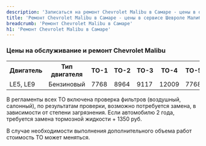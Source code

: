 ```yaml
---
description: 'Записаться на ремонт Chevrolet Malibu в Самаре - цены в официальном сервисе Шевроле Малибу'
title: 'Ремонт Chevrolet Malibu в Самаре - цены в сервисе Шевроле Малибу'
breadcrumb: 'Ремонт Chevrolet Malibu в Самаре'
h1: 'Ремонт Chevrolet Malibu в Самаре'
---
```

<h3>Цены на обслуживание и ремонт Chevrolet Malibu</h3>
<p>
</p>
<table>
<tbody>
<tr>
	<th>
		 Двигатель
	</th>
	<th>
		 Тип двигателя
	</th>
	<th>
		 ТО-1
	</th>
	<th>
		 ТО-2
	</th>
	<th>
		 ТО-3
	</th>
	<th>
		 ТО-4
	</th>
	<th>
		 ТО-5
	</th>
	<th>
		 ТО-6
	</th>
	<th>
		 ТО-7
	</th>
	<th>
		 ТО-8
	</th>
	<th>
		 ТО-9
	</th>
</tr>
<tr>
	<td>
		 LE5, LE9
	</td>
	<td>
		 Бензиновый
	</td>
	<td>
		 7768
	</td>
	<td>
		 8964
	</td>
	<td>
		 9117
	</td>
	<td>
		 12009
	</td>
	<td>
		 7768
	</td>
	<td>
		 8964
	</td>
	<td>
		 9117
	</td>
	<td>
		 12009
	</td>
	<td>
		 7768
	</td>
</tr>
</tbody>
</table>
<p>
	 В регламенты всех ТО включена проверка фильтров (воздушный, салонный), по результатам проверки, возможно потребуется замена, в зависимости от степени загрязнения. Если автомобилю 2 года, требуется замена тормозной жидкости + 1350 руб.
</p>
<p>
	 В случае необходимости выполнения дополнительного объема работ стоимость ТО может меняться.
</p>